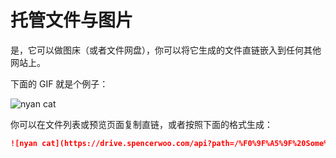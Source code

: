 # 托管文件与图片

是，它可以做图床（或者文件网盘），你可以将它生成的文件直链嵌入到任何其他网站上。

下面的 GIF 就是个例子：

![nyan cat](https://drive.spencerwoo.com/api?path=/%F0%9F%A5%9F%20Some%20test%20files/nyancat.gif&raw=true)

你可以在文件列表或预览页面复制直链，或者按照下面的格式生成：

```markdown
![nyan cat](https://drive.spencerwoo.com/api?path=/%F0%9F%A5%9F%20Some%20test%20files/nyancat.gif&raw=true)
```
